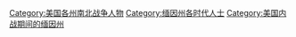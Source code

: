 [[Category:美国各州南北战争人物|Category:美国各州南北战争人物]]
[[Category:缅因州各时代人士|Category:缅因州各时代人士]]
[[Category:美国内战期间的缅因州|Category:美国内战期间的缅因州]]